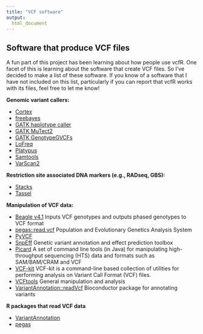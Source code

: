 ```yaml
---
title: "VCF software"
output:
  html_document
---
```




## Software that produce VCF files


A fun part of this project has been learning about how people use vcfR.
One facet of this is learning about the software that create VCF files.
So I've decided to make a list of these software.
If you know of a software that I have not included on this list, particularly if you can report that vcfR works with its files, feel free to let me know!


**Genomic variant callers:**

* [Cortex](http://cortexassembler.sourceforge.net/)
* [freebayes](https://github.com/ekg/freebayes)
* [GATK haplotype caller](https://www.broadinstitute.org/gatk/guide/tooldocs/org_broadinstitute_gatk_tools_walkers_haplotypecaller_HaplotypeCaller.php)
* [GATK MuTect2](https://www.broadinstitute.org/gatk/guide/tooldocs/org_broadinstitute_gatk_tools_walkers_cancer_m2_MuTect2.php)
* [GATK GenotypeGVCFs](https://www.broadinstitute.org/gatk/guide/tooldocs/org_broadinstitute_gatk_tools_walkers_variantutils_GenotypeGVCFs.php)
* [LoFreq](http://csb5.github.io/lofreq/)
* [Platypus](http://www.well.ox.ac.uk/platypus)
* [Samtools](http://www.htslib.org/)
* [VarScan2](http://dkoboldt.github.io/varscan/)


**Restriction site associated DNA markers (e.g., RADseq, GBS):**

* [Stacks](http://catchenlab.life.illinois.edu/stacks/)
* [Tassel](http://www.maizegenetics.net/#!tassel/c17q9)

**Manipulation of VCF data:**

* [Beagle v4.1](https://faculty.washington.edu/browning/beagle/beagle.html) Inputs VCF genotypes and outputs phased genotypes to VCF format
* [pegas::read.vcf](https://cran.r-project.org/package=pegas) Population and Evolutionary Genetics Analysis System
* [PyVCF](https://pyvcf.readthedocs.io/en/latest/)
* [SnpEff](http://snpeff.sourceforge.net/) Genetic variant annotation and effect prediction toolbox
* [Picard](http://broadinstitute.github.io/picard/index.html) A set of command line tools (in Java) for manipulating high-throughput sequencing (HTS) data and formats such as SAM/BAM/CRAM and VCF
* [VCF-kit](https://github.com/AndersenLab/VCF-kit) VCF-kit is a command-line based collection of utilities for performing analysis on Variant Call Format (VCF) files.
* [VCFtools](https://vcftools.github.io/) General manipulation and analysis
* [VariantAnnotation::readVcf](https://bioconductor.org/packages/release/bioc/html/VariantAnnotation.html) Bioconductor package for annotating variants

**R packages that read VCF data**

* [VariantAnnotation](https://bioconductor.org/packages/release/bioc/html/VariantAnnotation.html)
* [pegas](https://cran.r-project.org/package=pegas)
